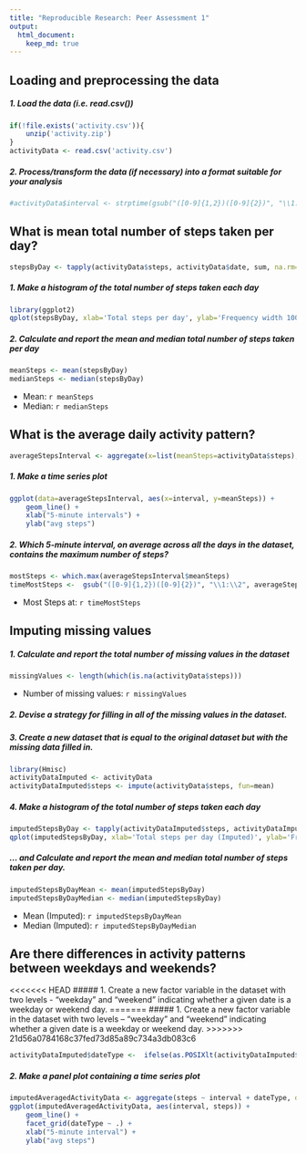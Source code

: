 ```yaml
---
title: "Reproducible Research: Peer Assessment 1"
output: 
  html_document:
    keep_md: true
---
```



## Loading and preprocessing the data
##### 1. Load the data (i.e. read.csv())
```r
if(!file.exists('activity.csv')){
    unzip('activity.zip')
}
activityData <- read.csv('activity.csv')
```
##### 2. Process/transform the data (if necessary) into a format suitable for your analysis
```r
#activityData$interval <- strptime(gsub("([0-9]{1,2})([0-9]{2})", "\\1:\\2", activityData$interval), format='%H:%M')
```


## What is mean total number of steps taken per day?
```r
stepsByDay <- tapply(activityData$steps, activityData$date, sum, na.rm=TRUE)
```
##### 1. Make a histogram of the total number of steps taken each day
```r
library(ggplot2)
qplot(stepsByDay, xlab='Total steps per day', ylab='Frequency width 1000', binwidth=1000)
```

##### 2. Calculate and report the mean and median total number of steps taken per day
```r
meanSteps <- mean(stepsByDay)
medianSteps <- median(stepsByDay)
```
* Mean: `r meanSteps`
* Median:  `r medianSteps`

## What is the average daily activity pattern?
```r
averageStepsInterval <- aggregate(x=list(meanSteps=activityData$steps), by=list(interval=activityData$interval), FUN=mean, na.rm=TRUE)
```
##### 1. Make a time series plot
```r
ggplot(data=averageStepsInterval, aes(x=interval, y=meanSteps)) +
    geom_line() +
    xlab("5-minute intervals") +
    ylab("avg steps") 
```

##### 2. Which 5-minute interval, on average across all the days in the dataset, contains the maximum number of steps?
```r
mostSteps <- which.max(averageStepsInterval$meanSteps)
timeMostSteps <-  gsub("([0-9]{1,2})([0-9]{2})", "\\1:\\2", averageStepsInterval[mostSteps,'interval'])
```

* Most Steps at: `r timeMostSteps`


## Imputing missing values
##### 1. Calculate and report the total number of missing values in the dataset 
```r
missingValues <- length(which(is.na(activityData$steps)))
```

* Number of missing values: `r missingValues`

##### 2. Devise a strategy for filling in all of the missing values in the dataset.
##### 3. Create a new dataset that is equal to the original dataset but with the missing data filled in.
```r
library(Hmisc)
activityDataImputed <- activityData
activityDataImputed$steps <- impute(activityData$steps, fun=mean)
```


##### 4. Make a histogram of the total number of steps taken each day 
```r
imputedStepsByDay <- tapply(activityDataImputed$steps, activityDataImputed$date, sum)
qplot(imputedStepsByDay, xlab='Total steps per day (Imputed)', ylab='Frequency using width 1000', binwidth=1000)
```

##### ... and Calculate and report the mean and median total number of steps taken per day. 
```r
imputedStepsByDayMean <- mean(imputedStepsByDay)
imputedStepsByDayMedian <- median(imputedStepsByDay)
```
* Mean (Imputed): `r imputedStepsByDayMean`
* Median (Imputed):  `r imputedStepsByDayMedian`




## Are there differences in activity patterns between weekdays and weekends?
<<<<<<< HEAD
##### 1. Create a new factor variable in the dataset with two levels - "weekday" and "weekend" indicating whether a given date is a weekday or weekend day.
=======
##### 1. Create a new factor variable in the dataset with two levels – “weekday” and “weekend” indicating whether a given date is a weekday or weekend day.
>>>>>>> 21d56a0784168c37fed73d85a89c734a3db083c6

```r
activityDataImputed$dateType <-  ifelse(as.POSIXlt(activityDataImputed$date)$wday %in% c(0,6), 'weekend', 'weekday')
```

##### 2. Make a panel plot containing a time series plot

```r
imputedAveragedActivityData <- aggregate(steps ~ interval + dateType, data=activityDataImputed, mean)
ggplot(imputedAveragedActivityData, aes(interval, steps)) + 
    geom_line() + 
    facet_grid(dateType ~ .) +
    xlab("5-minute interval") + 
    ylab("avg steps")
```
